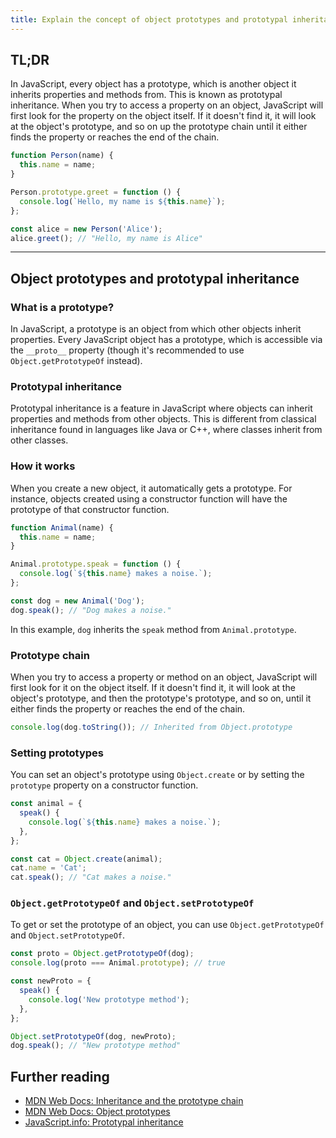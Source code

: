 ```yaml
---
title: Explain the concept of object prototypes and prototypal inheritance
---
```


## TL;DR

In JavaScript, every object has a prototype, which is another object it inherits properties and methods from. This is known as prototypal inheritance. When you try to access a property on an object, JavaScript will first look for the property on the object itself. If it doesn't find it, it will look at the object's prototype, and so on up the prototype chain until it either finds the property or reaches the end of the chain.

```js
function Person(name) {
  this.name = name;
}

Person.prototype.greet = function () {
  console.log(`Hello, my name is ${this.name}`);
};

const alice = new Person('Alice');
alice.greet(); // "Hello, my name is Alice"
```

---

## Object prototypes and prototypal inheritance

### What is a prototype?

In JavaScript, a prototype is an object from which other objects inherit properties. Every JavaScript object has a prototype, which is accessible via the `__proto__` property (though it's recommended to use `Object.getPrototypeOf` instead).

### Prototypal inheritance

Prototypal inheritance is a feature in JavaScript where objects can inherit properties and methods from other objects. This is different from classical inheritance found in languages like Java or C++, where classes inherit from other classes.

### How it works

When you create a new object, it automatically gets a prototype. For instance, objects created using a constructor function will have the prototype of that constructor function.

```js
function Animal(name) {
  this.name = name;
}

Animal.prototype.speak = function () {
  console.log(`${this.name} makes a noise.`);
};

const dog = new Animal('Dog');
dog.speak(); // "Dog makes a noise."
```

In this example, `dog` inherits the `speak` method from `Animal.prototype`.

### Prototype chain

When you try to access a property or method on an object, JavaScript will first look for it on the object itself. If it doesn't find it, it will look at the object's prototype, and then the prototype's prototype, and so on, until it either finds the property or reaches the end of the chain.

```js
console.log(dog.toString()); // Inherited from Object.prototype
```

### Setting prototypes

You can set an object's prototype using `Object.create` or by setting the `prototype` property on a constructor function.

```js
const animal = {
  speak() {
    console.log(`${this.name} makes a noise.`);
  },
};

const cat = Object.create(animal);
cat.name = 'Cat';
cat.speak(); // "Cat makes a noise."
```

### `Object.getPrototypeOf` and `Object.setPrototypeOf`

To get or set the prototype of an object, you can use `Object.getPrototypeOf` and `Object.setPrototypeOf`.

```js
const proto = Object.getPrototypeOf(dog);
console.log(proto === Animal.prototype); // true

const newProto = {
  speak() {
    console.log('New prototype method');
  },
};

Object.setPrototypeOf(dog, newProto);
dog.speak(); // "New prototype method"
```

## Further reading

- [MDN Web Docs: Inheritance and the prototype chain](https://developer.mozilla.org/en-US/docs/Web/JavaScript/Inheritance_and_the_prototype_chain)
- [MDN Web Docs: Object prototypes](https://developer.mozilla.org/en-US/docs/Learn/JavaScript/Objects/Object_prototypes)
- [JavaScript.info: Prototypal inheritance](https://javascript.info/prototype-inheritance)
